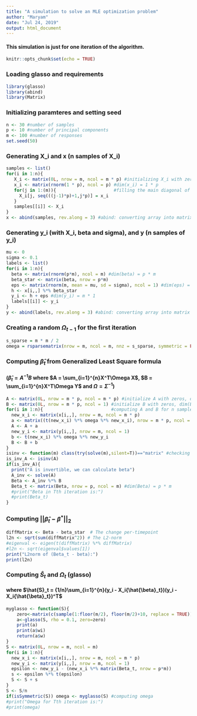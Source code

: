 ```yaml
---
title: "A simulation to solve an MLE optimization problem"
author: "Maryam"
date: "Jul 24, 2019"
output: html_document
---
```

#### This simulation is just for one iteration of the algorithm.
```r
knitr::opts_chunk$set(echo = TRUE)
```
### Loading glasso and requirements

```r
library(glasso)
library(abind)
library(Matrix)
```
### Initializing paramteres and setting seed
```r
n <- 30 #number of samples
p <- 10 #number of principal components
m <- 100 #number of responses
set.seed(50)
```
### Generating X_i and x (n samples of X_i)
```r
samples <- list()
for(i in 1:n){
   X_i <- matrix(0L, nrow = m, ncol = m * p) #initializing X_i with zeros, dim(X_i) = m * mp
   x_i <- matrix(rnorm(1 * p), ncol = p) #dim(x_i) = 1 * p
   for(j in 1:(m)){                      #filling the main diagonal of X_i with x_i
     X_i[j, seq(((j-1)*p)+1,j*p)] = x_i
   }
   samples[[i]] <- X_i
}
x <- abind(samples, rev.along = 3) #abind: converting array into matrix
```
### Generating y_i (with X_i, beta and sigma), and y (n samples of y_i)
```r
mu <- 0
sigma <- 0.1
labels <- list()
for(i in 1:n){
  beta <- matrix(rnorm(p*m), ncol = m) #dim(beta) = p * m
  beta_star <- matrix(beta, nrow = p*m) 
  eps <- matrix(rnorm(m, mean = mu, sd = sigma), ncol = 1) #dim(eps) = m * 1
  h <- x[i,,] %*% beta_star
  y_i <- h + eps #dim(y_i) = m * 1
  labels[[i]] <- y_i
}    
y <- abind(labels, rev.along = 3) #abind: converting array into matrix
```
### Creating a random ${\Omega}_{t-1}$ for the first iteration
```r
s_sparse = m * m / 2
omega = rsparsematrix(nrow = m, ncol = m, nnz = s_sparse, symmetric = FALSE, rand.x = rnorm)
```
### Computing $\hat{\beta}_t$ from Generalized Least Square formula 
#### ($\hat{\beta}_t = A^{-1}B$ where $A = \sum_{i=1}^{n}X^T\Omega X$, $B = \sum_{i=1}^{n}X^T\Omega Y$ and $\Omega = {\Sigma}^{-1}$)

```r
A <- matrix(0L, nrow = m * p, ncol = m * p) #initialize A with zeros, dim(A) = mp * mp
B <- matrix(0L, nrow = m * p, ncol = 1) #initialize B with zeros, dim(B) = mp * 1
for(i in 1:n){                          #computing A and B for n samples
  new_x_i <- matrix(x[i,,], nrow = m, ncol = m * p)
  a <- matrix((t(new_x_i) %*% omega %*% new_x_i), nrow = m * p, ncol = m * p)
  A <- A + a
  new_y_i <- matrix(y[i,,], nrow = m, ncol = 1)
  b <- t(new_x_i) %*% omega %*% new_y_i
  B <- B + b
}
isinv <- function(m) class(try(solve(m),silent=T))=="matrix" #checking if a matrix is invertible 
is_inv_A <- isinv(A)
if(is_inv_A){
  print("A is invertible, we can calculate beta")
  A_inv <- solve(A)
  Beta <- A_inv %*% B 
  Beta_t <- matrix(Beta, nrow = p, ncol = m) #dim(Beta) = p * m
  #print("Beta in Tth iteration is:")
  #print(Beta_t) 
}
```
### Computing ${||\hat{\beta}_t - {\beta}^{*}||}_2$
```r
diffMatrix <- Beta - beta_star  # The change per-timepoint
l2n <- sqrt(sum(diffMatrix^2)) # The L2-norm
#eigenval <- eigen(t(diffMatrix) %*% diffMatrix)
#l2n <- sqrt(eigenval$values[1])
print("L2norm of (Beta_t - beta):")
print(l2n)
```
### Computing $\hat{S}_t$ and ${\Omega}_t$ (glasso)
#### where $\hat{S}_t = {1/n}\sum_{i=1}^{n}(y_i - X_i{\hat{\beta}_t})(y_i - X_i{\hat{\beta}_t})^T$

```r
myglasso <- function(S){
    zero<-matrix(c(sample(1:floor(m/2), floor(m/2)+10, replace = TRUE)), ncol=2, byrow=TRUE)
    a<-glasso(S, rho = 0.1, zero=zero) 
    print(a)
    print(a$wi)
    return(a$w)
}
S <- matrix(0L, nrow = m, ncol = m)
for(i in 1:n){
  new_x_i <- matrix(x[i,,], nrow = m, ncol = m * p)
  new_y_i <- matrix(y[i,,], nrow = m, ncol = 1)
  epsilon <- new_y_i - (new_x_i %*% matrix(Beta_t, nrow = p*m))
  s <- epsilon %*% t(epsilon)
  S <- S + s
}
S <- S/n
if(isSymmetric(S)) omega <- myglasso(S) #computing omega 
#print("Omega for Tth iteration is:")
#print(omega)
```


